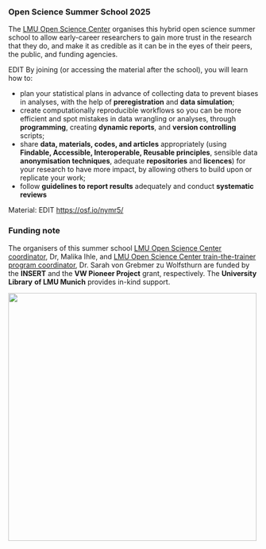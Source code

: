 ### Open Science Summer School 2025

The [LMU Open Science Center](https://www.osc.uni-muenchen.de/index.html) organises this hybrid open science summer school to allow early-career researchers to gain more trust in the research that they do, and make it as credible as it can be in the eyes of their peers, the public, and funding agencies.

EDIT By joining (or accessing the material after the school), you will learn how to:

-   plan your statistical plans in advance of collecting data to prevent biases in analyses, with the help of **preregistration** and **data simulation**;
-   create computationally reproducible workflows so you can be more efficient and spot mistakes in data wrangling or analyses, through **programming**, creating **dynamic reports**, and **version controlling** scripts;
-   share **data, materials, codes, and articles** appropriately (using **Findable, Accessible, Interoperable, Reusable principles**, sensible data **anonymisation techniques**, adequate **repositories** and **licences**) for your research to have more impact, by allowing others to build upon or replicate your work;
-   follow **guidelines to report results** adequately and conduct **systematic reviews**

Material: EDIT <https://osf.io/nymr5/>

### Funding note

The organisers of this summer school [LMU Open Science Center coordinator](https://www.osc.uni-muenchen.de/about_us/coordinator/index.html), Dr, Malika Ihle, and [LMU Open Science Center train-the-trainer program coordinator](https://www.osc.uni-muenchen.de/members/individual_members/lmu-members/wolfsthurn/index.html), Dr. Sarah von Grebmer zu Wolfsthurn are funded by the **INSERT** and the **VW Pioneer Project** grant, respectively. The **University Library** **of LMU Munich** provides in-kind support.

![](img/OSC-LMU-UB.png){fig-alt="OSC, LMU and UB logos" fig-align="center" width="500"}
